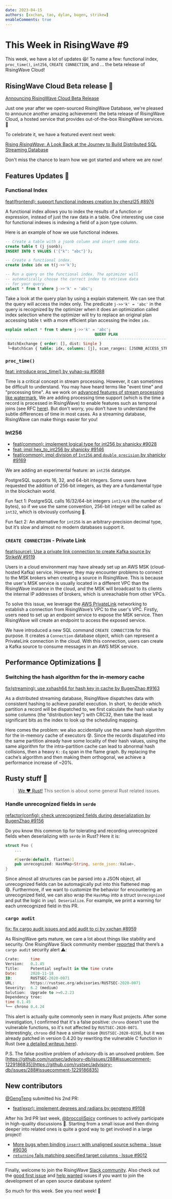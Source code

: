```yaml
---
date: 2023-04-15
authors: [xxchan, tao, dylan, bugen, strikew]
enableComments: true 
---
```


# This Week in RisingWave #9

This week, we have a lot of updates 😆! To name a few: functional index, `proc_time()`, `int256`, `CREATE CONNECTION`, and ... the beta release of RisingWave Cloud!

<!--truncate-->

## RisingWave Cloud Beta release 🚀

[Announcing RisingWave Cloud Beta Release](https://www.risingwave.com/blog/announcing-risingwave-cloud-beta-release/)

Just one year after we open-sourced RisingWave Database, we're pleased to announce another amazing achievement: the beta release of RisingWave Cloud, a hosted service that provides out-of-the-box RisingWave services. 🫡

To celebrate it, we have a featured event next week:

[Rising *RisingWave*: A Look Back at the Journey to Build Distributed SQL Streaming Database](https://www.risingwave.com/event/streaming-stories-5/)

Don't miss the chance to learn how we got started and where we are now!

## Features Updates 🌟

### Functional Index

[feat(frontend): support functional indexes creation by chenzl25 #8976](https://github.com/risingwavelabs/risingwave/pull/8976)

A functional index allows you to index the results of a function or expression, instead of just the raw data in a table. One interesting use case for functional indexes is indexing a field of a json type column.

Here is an example of how we use functional indexes.

```sql
-- Create a table with a jsonb column and insert some data.
create table t (j jsonb);
INSERT INTO t VALUES ('{"k": "abc"}');

-- Create a functional index.
create index idx on t(j->>'k');

-- Run a query on the functional index. The optimizer will
-- automatically choose the correct index to retrieve data
-- for your query.
select * from t where j->>'k' = 'abc';
```

Take a look at the query plan by using a explain statement. We can see that the query will access the index only. The predicate `j->>'k' = 'abc'` in the query is recognized by the optimizer when it does an optimization called index selection where the optimizer will try to replace an original plan accessing table `t` with a more efficient plan accessing the index `idx`.

```sql
explain select * from t where j->>'k' = 'abc';
                                       QUERY PLAN
-----------------------------------------------------------------------------------------
 BatchExchange { order: [], dist: Single }
 └─BatchScan { table: idx, columns: [j], scan_ranges: [JSONB_ACCESS_STR = Utf8("abc")] }
```

### `proc_time()`

[feat: introduce proc_time() by yuhao-su #9088](https://github.com/risingwavelabs/risingwave/pull/9088)

Time is a critical concept in stream processing. However, it can sometimes be difficult to understand. You may have heard terms like "event time" and "processing time". As we work on [advanced features of stream processing like watermark](https://this-week-in-risingwave.vercel.app/newsletter/7#band-join), We are adding processing time support (which is the time a record is processed in RisingWave) to enable features such as temporal joins (see RFC [here](https://github.com/risingwavelabs/rfcs/blob/main/rfcs/0049-temporal-join.md)). But don't worry, you don’t have to understand the subtle differences of time in most cases. As a streaming database, RisingWave can make things easier for you!

### Int256

- [feat(common): implement logical type for int256 by shanicky #9028](https://github.com/risingwavelabs/risingwave/pull/9028)
- [feat: impl hex_to_int256 by shanicky #9146](https://github.com/risingwavelabs/risingwave/pull/9146)
- [feat(common): impl division of `Int256` and `double precision` by shanicky #9169](https://github.com/risingwavelabs/risingwave/pull/9169#event-8997516699)

We are adding an experimental feature: an `int256` datatype. 

PostgreSQL supports 16, 32, and 64-bit integers. Some users have requested the addition of 256-bit integers, as they are a fundamental type in the blockchain world. 

Fun fact 1: PostgreSQL calls 16/32/64-bit integers `int2/4/8` (the number of bytes), so if we use the same convention, 256-bit integer will be called as `int32`, which is obviously confusing 🤣.

Fun fact 2: An alternative for `int256` is an arbitrary-precision decimal type, but it’s slow and almost no modern databases support it.

### `CREATE CONNECTION` **-** Private Link

[feat(source): Use a private link connection to create Kafka source by StrikeW #9119](https://github.com/risingwavelabs/risingwave/pull/9119#pullrequestreview-1382526344)

Users in a cloud environment may have already set up an AWS MSK (cloud-hosted Kafka) service. However, they may encounter problems to connect to the MSK brokers when creating a source in RisingWave. This is because the user's MSK service is usually located in a different VPC than the RisingWave instance in the cloud, and the MSK will broadcast to its clients the internal IP addresses of brokers, which is unreachable from other VPCs.

To solve this issue, we leverage the [AWS PrivateLink](https://docs.aws.amazon.com/vpc/latest/privatelink/privatelink-share-your-services.html) networking to establish a connection from RisingWave’s VPC to the user's VPC. Firstly, users need to set up an endpoint service to expose the MSK service. Then RisingWave will create an endpoint to access the exposed service.

We have introduced a new SQL command `CREATE CONNECTION` for this purpose. It creates a `Connection` database object, which can represent a PrivateLink connection in the cloud. With this connection, users can create a Kafka source to consume messages in an AWS MSK service.

## Performance Optimizations 💪

### Switching the hash algorithm for the in-memory cache

[fix(streaming): use xxhash64 for hash key in cache by BugenZhao #9163](https://github.com/risingwavelabs/risingwave/pull/9163#issuecomment-1506785975)

As a distributed streaming database, RisingWave dispatches data with consistent hashing to achieve parallel execution. In short, to decide which partition a record will be dispatched to, we first calculate the hash value by some columns (the “distribution key”) with CRC32, then take the least significant bits as the index to look up the scheduling mapping.

Here comes the problem: we also accidentally use the same hash algorithm for the in-memory cache of executors 😰. Since the records dispatched into the same partition already have some locality of their hash values, using the same algorithm for the intra-partition cache can lead to abnormal hash collisions, then a heavy `K::Eq` span in the flame graph. By replacing the cache’s algorithm and then making them orthogonal, we achieve a performance increase of ~20%.

## Rusty stuff 🦀️

> [We ❤️ Rust!](https://www.risingwave-labs.com/blog/building-a-cloud-database-from-scratch-why-we-moved-from-cpp-to-rust/) This section is about some general Rust related issues.
> 

### Handle unrecognized fields in `serde`

[refactor(config): check unrecognized fields during deserialization by BugenZhao #9156](https://github.com/risingwavelabs/risingwave/pull/9156#issuecomment-1506821854)

Do you know this common tip for tolerating and recording unrecognized fields when deserializing with `serde` in Rust? Here it is:

```rust
struct Foo {
	...

	#[serde(default, flatten)]
	pub unrecognized: HashMap<String, serde_json::Value>,
}
```

Since almost all structures can be parsed into a JSON object, all unrecognized fields can be automagically put into this flattened map 😄. Furthermore, if we want to customize the behavior for encountering an unrecognized field, we can also wrap the `HashMap` into a struct `Unrecognized` and put the logic in `impl Deserialize`. For example, we print a warning for each unrecognized field in this PR.

### **`cargo audit`**

[fix: fix cargo audit issues and add audit to ci by xxchan #8959](https://github.com/risingwavelabs/risingwave/pull/8959)

As RisingWave gets mature, we care a lot about things like stability and security. One RisingWave Slack community member [reported](https://risingwave-community.slack.com/archives/C03AJP01QVC/p1680303180145629) that there’s a `cargo audit` security alert ⚠️:

```sql
Crate:     time
Version:   0.1.45
Title:     Potential segfault in the time crate
Date:      2020-11-18
ID:        RUSTSEC-2020-0071
URL:       https://rustsec.org/advisories/RUSTSEC-2020-0071
Severity:  6.2 (medium)
Solution:  Upgrade to >=0.2.23
Dependency tree:
time 0.1.45
└── chrono 0.4.24
```

This alert is actually quite commonly seen in many Rust projects. After some investigation, I confirmed that it's a false positive: `chrono` doesn't use the vulnerable functions, so it's not affected by `RUSTSEC-2020-0071`. Interestingly, `chrono` did have a similar issue (`RUSTSEC-2020-0159`), but it was already patched in version 0.4.20 by rewriting the vulnerable C function in Rust (see [a detailed writeup here](https://github.com/time-rs/time/issues/293#issuecomment-946382614)).

P.S. The false positive problem of advisory-db is an unsolved problem. See [https://github.com/rustsec/advisory-db/issues/288#issuecomment-1229186835](https://github.com/rustsec/advisory-db/issues/288#issuecomment-1229186835)

## New contributors

[@GengTeng](https://github.com/gengteng) submitted his 2nd PR:

- [feat(expr): implement degrees and radians by gengteng #9108](https://github.com/risingwavelabs/risingwave/pull/9108)

After his 3rd PR last week, [@broccoliSpicy](https://github.com/broccoliSpicy) continues to actively participate in high-quality discussions 🫶. Starting from a small issue and then diving deeper into related ones is quite a good way to get involved in a large project!

- [More bugs when binding `insert` with unaligned source schema · Issue #9036](https://github.com/risingwavelabs/risingwave/issues/9036)
- [`returning` fails matching specified target columns · Issue #9012](https://github.com/risingwavelabs/risingwave/issues/9012)

---

Finally, welcome to join the RisingWave [Slack community](https://join.slack.com/t/risingwave-community/shared_invite/zt-120rft0mr-d8uGk3d~NZiZAQWPnElOfw). Also check out the [good first issue](https://github.com/risingwavelabs/risingwave/contribute) and [help wanted](https://github.com/risingwavelabs/risingwave/issues?q=is%3Aopen+sort%3Aupdated-desc+label%3A%22help+wanted%22) issues if you want to join the development of an open source database system!

So much for this week. See you next week! 🤗
